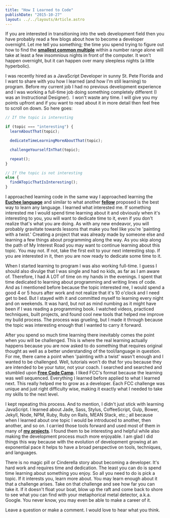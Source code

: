 ```yaml
---
title: "How I Learned to Code"
publishDate: "2015-10-27"
layout: ../../layouts/Article.astro
---
```


If you are interested in transitioning into the web development field then you have probably read a few blogs about how to become a developer overnight. Let me tell you something; the time you spend trying to figure out how to find the **[smallest common multiple](http://freecodecamp.com/challenges/bonfire-smallest-common-multiple)** within a number range alone will take at least a few insomnious nights in front of the computer. It won't happen overnight, but it can happen over many sleepless nights (a little hyperbolic).

I was recently hired as a JavaScript Developer in sunny St. Pete Florida and I want to share with you how I learned (and how I'm still learning) to program. Before my current job I had no previous development experience and I was working a full-time job doing something completely different (I was an Instructional Designer).  I won't waste any time. I will give you my points upfront and if you want to read about it in more detail then feel free to scroll on down. So here goes:

```javascript
// If the topic is interesting

if (topic === "interesting") {
  learnAboutThat(topic);

  dedicateTimeLearningMoreAboutThat(topic);

  challengeYourselfInThat(topic);

  repeat();
}

// If the topic is not interesting
else {
  findATopicThatIsInteresting();
}
```

I approached learning code in the same way I approached learning the **[Euchee language](http://www.yuchilanguage.org/)** and similar to what another **[fellow](https://www.youtube.com/watch?v=d0yGdNEWdn0)** proposed is the best way to learn any language. I learned what interested me. If something interested me I would spend time learning about it and obviously when it's interesting to you, you will want to dedicate time to it, even if you don't realize that's what you are doing. As with any new endeavor, you will probably gravitate towards lessons that make you feel like you're 'painting with a twist.' Creating a project that was already made by someone else and learning a few things about programming along the way. As you skip along the path of My Interest Road you may want to continue learning about this topic. You may not. If not, take the first exit to your next interesting stop. If you are interested in it, then you are now ready to dedicate some time to it.

When I started learning to program I was also working full-time. I guess I should also divulge that I was single and had no kids, as far as I am aware of. Therefore, I had A LOT of time on my hands in the evenings. I spent that time dedicated to learning about programming and writing lines of code. And as I mentioned before because the topic interested me, I would spend a good 4 or 5 hours after work and not realize that it's 10 o'clock and I need get to bed. But I stayed with it and committed myself to learning every night and on weekends. It was hard, but not as mind numbing as it might have been if I was reading a programming book. I watched videos, practiced techniques, built projects, and found cool new tools that helped me improve my build process. The process was grueling, but I made it through because the topic was interesting enough that I wanted to carry it forward.

After you spend so much time learning there inevitably comes the point when you will be challenged. This is where the real learning actually happens because you are now asked to do something that requires original thought as well as a better understanding of the tool/language in question. For me, there came a point when 'painting with a twist' wasn't enough and I wanted to be challenged. Well, tutorials won't do that for you because they are intended to be your tutor, not your coach. I searched and searched and stumbled upon **[Free Code Camp](http://freecodecamp.com/map)**. I liked FCC's format because the learning was well sequenced. Everything I learned before applied to what I learned next. This really helped me to grow as a developer. Each FCC challenge was unique and just right difficulty wise, making it exactly what I needed to take my skills to the next level.

I kept repeating this process. And to mention, I didn't just stick with learning JavaScript. I learned about Jade, Sass, Stylus, CoffeeScript, Gulp, Bower, Jekyll, Node, NPM, Ruby, Ruby on Rails, MEAN Stack, etc.; all because when I learned about one topic I would be introduced to another, then another, and so on. I carried those tools forward and used most of them in many of **[my projects](http://codepen.io/arecvlohe/)**. I found them to be interesting and helpful while also making the development process much more enjoyable. I am glad I did things this way because with the evolution of development growing at an exponential pace it helps to have a broad perspective on tools, techniques, and languages.

There is no magic pill or Cinderella story about becoming a developer. It's hard work and requires time and dedication. The least you can do is spend time learning about something you enjoy. So all you need to do is pick a topic. If it interests you, learn more about. You may learn enough about it that a challenge arises. Take on that challenge and see how far you can take it. If it doesn't float your boat, blow up the raft and come back to shore to see what you can find with your metaphorical metal detector, a.k.a. Google. You never know, you may even be able to make a career of it.

Leave a question or make a comment. I would love to hear what you think.
